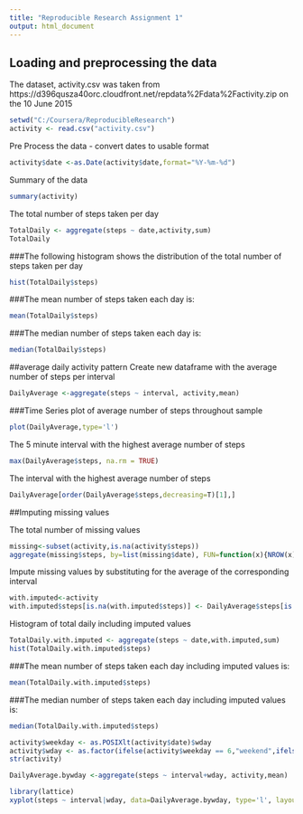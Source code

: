 ```yaml
---
title: "Reproducible Research Assignment 1"
output: html_document
---
```


## Loading and preprocessing the data
The dataset, activity.csv was taken from https://d396qusza40orc.cloudfront.net/repdata%2Fdata%2Factivity.zip on the 10 June 2015

```r
setwd("C:/Coursera/ReproducibleResearch")
activity <- read.csv("activity.csv")
```
Pre Process the data - convert dates to usable format
```r
activity$date <-as.Date(activity$date,format="%Y-%m-%d")
```
Summary of the data
```r
summary(activity)
```

The total number of steps taken per day
```r
TotalDaily <- aggregate(steps ~ date,activity,sum)
TotalDaily
```

###The following histogram shows the distribution of the total number of steps taken per day
```r
hist(TotalDaily$steps)
```

###The mean number of steps taken each day is:
```r
mean(TotalDaily$steps)
```

###The median number of steps taken each day is:
```r
median(TotalDaily$steps)
```

##average daily activity pattern
Create new dataframe with the average number of steps per interval
```r
DailyAverage <-aggregate(steps ~ interval, activity,mean)
```

###Time Series plot of average number of steps throughout sample
```r
plot(DailyAverage,type='l')
```

The 5 minute interval with the highest average number of steps
```r
max(DailyAverage$steps, na.rm = TRUE)
```

The interval with the highest average number of steps
```r
DailyAverage[order(DailyAverage$steps,decreasing=T)[1],]
```

##Imputing missing values

The total number of missing values
```r
missing<-subset(activity,is.na(activity$steps))
aggregate(missing$steps, by=list(missing$date), FUN=function(x){NROW(x)})
```

Impute missing values by substituting for the average of the corresponding interval
```r
with.imputed<-activity
with.imputed$steps[is.na(with.imputed$steps)] <- DailyAverage$steps[is.na(with.imputed$steps)]
```

Histogram of total daily including imputed values
```r
TotalDaily.with.imputed <- aggregate(steps ~ date,with.imputed,sum)
hist(TotalDaily.with.imputed$steps)
```

###The mean number of steps taken each day including imputed values is:
```r
mean(TotalDaily.with.imputed$steps)
```

###The median number of steps taken each day including imputed values is:
```r
median(TotalDaily.with.imputed$steps)
```

```r
activity$weekday <- as.POSIXlt(activity$date)$wday
activity$wday <- as.factor(ifelse(activity$weekday == 6,"weekend",ifelse(activity$weekday == 0,"weekend", "weekday")))
str(activity)
```

```r
DailyAverage.bywday <-aggregate(steps ~ interval+wday, activity,mean)

library(lattice)
xyplot(steps ~ interval|wday, data=DailyAverage.bywday, type='l', layout=c(1,2)  )
```